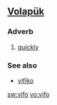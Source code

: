 ==[[Volapük]]==

===Adverb===
{{infl|vo|adverb}}

# [[quickly]]

===See also===
*[[vifiko]]

[[sw:vifo]]
[[vo:vifo]]